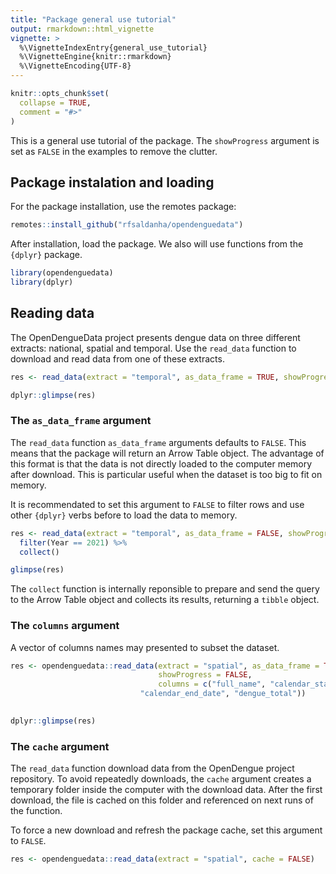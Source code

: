 ```yaml
---
title: "Package general use tutorial"
output: rmarkdown::html_vignette
vignette: >
  %\VignetteIndexEntry{general_use_tutorial}
  %\VignetteEngine{knitr::rmarkdown}
  %\VignetteEncoding{UTF-8}
---
```


```r
knitr::opts_chunk$set(
  collapse = TRUE,
  comment = "#>"
)
```

This is a general use tutorial of the package. The `showProgress` argument is set as `FALSE` in the examples to remove the clutter.

## Package instalation and loading

For the package installation, use the remotes package:

```r
remotes::install_github("rfsaldanha/opendenguedata")
```

After installation, load the package. We also will use functions from the `{dplyr}` package.

```r
library(opendenguedata)
library(dplyr)
```

## Reading data

The OpenDengueData project presents dengue data on three different extracts: national, spatial and temporal. Use the `read_data` function to download and read data from one of these extracts.

```r
res <- read_data(extract = "temporal", as_data_frame = TRUE, showProgress = FALSE)

dplyr::glimpse(res)
```

### The `as_data_frame` argument

The `read_data` function `as_data_frame` arguments defaults to `FALSE`. This means that the package will return an Arrow Table object. The advantage of this format is that the data is not directly loaded to the computer memory after download. This is particular useful when the dataset is too big to fit on memory.

It is recommendated to set this argument to `FALSE` to filter rows and use other `{dplyr}` verbs before to load the data to memory.

```r
res <- read_data(extract = "temporal", as_data_frame = FALSE, showProgress = FALSE) %>%
  filter(Year == 2021) %>%
  collect()

glimpse(res)
```

The `collect` function is internally reponsible to prepare and send the query to the Arrow Table object and collects its results, returning a `tibble` object.

### The `columns` argument

A vector of columns names may presented to subset the dataset.

```r
res <- opendenguedata::read_data(extract = "spatial", as_data_frame = TRUE, 
                                 showProgress = FALSE, 
                                 columns = c("full_name", "calendar_start_date", 
                             "calendar_end_date", "dengue_total"))
                 

dplyr::glimpse(res)
```

### The `cache` argument

The `read_data` function download data from the OpenDengue project repository. To avoid repeatedly downloads, the `cache` argument creates a temporary folder inside the computer with the download data. After the first download, the file is cached on this folder and referenced on next runs of the function.

To force a new download and refresh the package cache, set this argument to `FALSE`.

```r
res <- opendenguedata::read_data(extract = "spatial", cache = FALSE)
```
